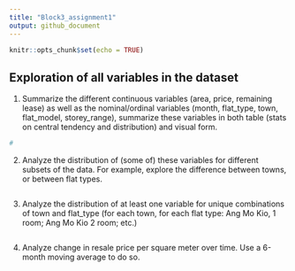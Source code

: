 ```yaml
---
title: "Block3_assignment1"
output: github_document
---
```


```r
knitr::opts_chunk$set(echo = TRUE) 
```

## Exploration of all variables in the dataset

1. Summarize the different continuous variables (area, price, remaining lease) as well as the nominal/ordinal variables (month, flat_type, town, flat_model, storey_range), summarize these variables in both table (stats on central tendency and distribution) and visual form.
```r

#
```
2. Analyze the distribution of (some of) these variables for different subsets of the data. For example, explore the difference between towns, or between flat types.

```r

```
3. Analyze the distribution of at least one variable for unique combinations of town and flat_type (for each town, for each flat type: Ang Mo Kio, 1 room; Ang Mo Kio 2 room; etc.)
```r

```
4. Analyze change in resale price per square meter over time. Use a 6-month moving average to do so.
```r

```


